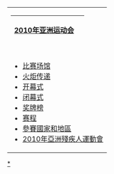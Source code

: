 {| class="infobox" width=205px
|
{| style="background:Orange" width=100%
!style="text-align:center"|[[2010年亚洲运动会]]
|style="text-align:right"|{{navbar|2010年亞洲運動會|mini=1}}
|}
|-
|
*[[2010年亚洲运动会比赛场馆|比赛场馆]]
*[[2010年亚洲运动会火炬传递|火炬传递]]
*[[2010年亚洲运动会开幕式|开幕式]]
*[[2010年亚洲运动会闭幕式|闭幕式]]
*[[2010年亚洲运动会奖牌榜|奖牌榜]]
*[[2010年亚洲运动会#赛程|赛程]]
*[[2010年亚洲运动会#參賽國家和地區|參賽國家和地區]]
*[[2010年亞洲殘疾人運動會]]
|}<noinclude>
[[Category:2010年亚洲运动会模板|*]]
</noinclude>